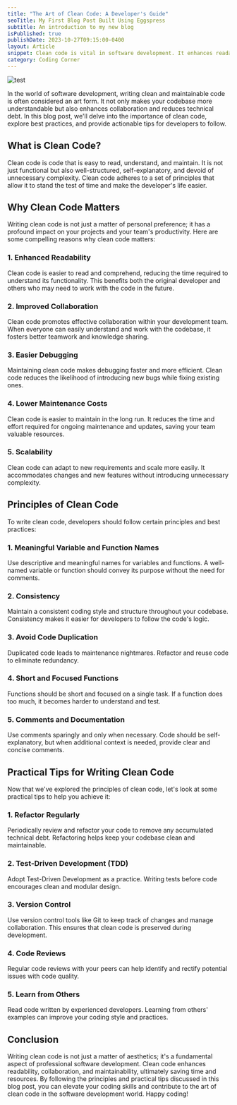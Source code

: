 ```yaml
---
title: "The Art of Clean Code: A Developer's Guide"
seoTitle: My First Blog Post Built Using Eggspress
subtitle: An introduction to my new blog
isPublished: true
publishDate: 2023-10-27T09:15:00-0400
layout: Article
snippet: Clean code is vital in software development. It enhances readability, teamwork, and reduces costs. Principles like meaningful names and short functions, combined with practices like regular refactoring and version control, pave the way to success.
category: Coding Corner
---
```


![test](images/profile.jpeg)

In the world of software development, writing clean and maintainable code is often considered an art form. It not only makes your codebase more understandable but also enhances collaboration and reduces technical debt. In this blog post, we'll delve into the importance of clean code, explore best practices, and provide actionable tips for developers to follow.

## What is Clean Code?

Clean code is code that is easy to read, understand, and maintain. It is not just functional but also well-structured, self-explanatory, and devoid of unnecessary complexity. Clean code adheres to a set of principles that allow it to stand the test of time and make the developer's life easier.

## Why Clean Code Matters

Writing clean code is not just a matter of personal preference; it has a profound impact on your projects and your team's productivity. Here are some compelling reasons why clean code matters:

### 1. Enhanced Readability

Clean code is easier to read and comprehend, reducing the time required to understand its functionality. This benefits both the original developer and others who may need to work with the code in the future.

### 2. Improved Collaboration

Clean code promotes effective collaboration within your development team. When everyone can easily understand and work with the codebase, it fosters better teamwork and knowledge sharing.

### 3. Easier Debugging

Maintaining clean code makes debugging faster and more efficient. Clean code reduces the likelihood of introducing new bugs while fixing existing ones.

### 4. Lower Maintenance Costs

Clean code is easier to maintain in the long run. It reduces the time and effort required for ongoing maintenance and updates, saving your team valuable resources.

### 5. Scalability

Clean code can adapt to new requirements and scale more easily. It accommodates changes and new features without introducing unnecessary complexity.

## Principles of Clean Code

To write clean code, developers should follow certain principles and best practices:

### 1. Meaningful Variable and Function Names

Use descriptive and meaningful names for variables and functions. A well-named variable or function should convey its purpose without the need for comments.

### 2. Consistency

Maintain a consistent coding style and structure throughout your codebase. Consistency makes it easier for developers to follow the code's logic.

### 3. Avoid Code Duplication

Duplicated code leads to maintenance nightmares. Refactor and reuse code to eliminate redundancy.

### 4. Short and Focused Functions

Functions should be short and focused on a single task. If a function does too much, it becomes harder to understand and test.

### 5. Comments and Documentation

Use comments sparingly and only when necessary. Code should be self-explanatory, but when additional context is needed, provide clear and concise comments.

## Practical Tips for Writing Clean Code

Now that we've explored the principles of clean code, let's look at some practical tips to help you achieve it:

### 1. Refactor Regularly

Periodically review and refactor your code to remove any accumulated technical debt. Refactoring helps keep your codebase clean and maintainable.

### 2. Test-Driven Development (TDD)

Adopt Test-Driven Development as a practice. Writing tests before code encourages clean and modular design.

### 3. Version Control

Use version control tools like Git to keep track of changes and manage collaboration. This ensures that clean code is preserved during development.

### 4. Code Reviews

Regular code reviews with your peers can help identify and rectify potential issues with code quality.

### 5. Learn from Others

Read code written by experienced developers. Learning from others' examples can improve your coding style and practices.

## Conclusion

Writing clean code is not just a matter of aesthetics; it's a fundamental aspect of professional software development. Clean code enhances readability, collaboration, and maintainability, ultimately saving time and resources. By following the principles and practical tips discussed in this blog post, you can elevate your coding skills and contribute to the art of clean code in the software development world. Happy coding!
